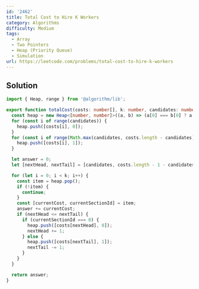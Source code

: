 ```yaml
---
id: '2462'
title: Total Cost to Hire K Workers
category: Algorithms
difficulty: Medium
tags:
  - Array
  - Two Pointers
  - Heap (Priority Queue)
  - Simulation
url: https://leetcode.com/problems/total-cost-to-hire-k-workers
---
```


## Solution

```typescript showLineNumbers
import { Heap, range } from '@algorithm/lib';

export function totalCost(costs: number[], k: number, candidates: number): number {
  const heap = new Heap<[number, number]>((a, b) => (a[0] === b[0] ? a[1] - b[1] : a[0] - b[0]));
  for (const i of range(candidates)) {
    heap.push([costs[i], 0]);
  }
  for (const i of range(Math.max(candidates, costs.length - candidates), costs.length)) {
    heap.push([costs[i], 1]);
  }

  let answer = 0;
  let [nextHead, nextTail] = [candidates, costs.length - 1 - candidates];

  for (let i = 0; i < k; i++) {
    const item = heap.pop();
    if (!item) {
      continue;
    }
    const [currentCost, currentSectionId] = item;
    answer += currentCost;
    if (nextHead <= nextTail) {
      if (currentSectionId === 0) {
        heap.push([costs[nextHead], 0]);
        nextHead += 1;
      } else {
        heap.push([costs[nextTail], 1]);
        nextTail -= 1;
      }
    }
  }

  return answer;
}
```
